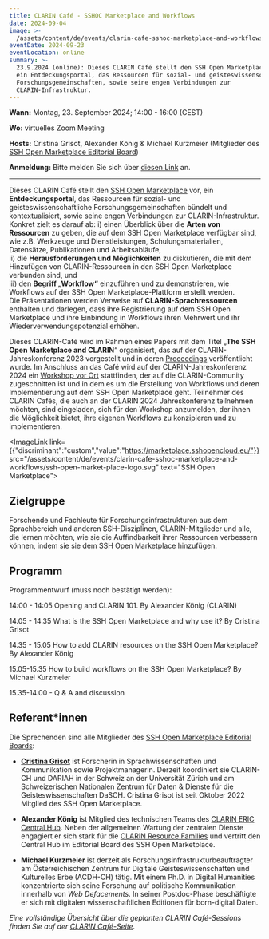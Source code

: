 ```yaml
---
title: CLARIN Café - SSHOC Marketplace and Workflows
date: 2024-09-04
image: >-
  /assets/content/de/events/clarin-cafe-sshoc-marketplace-and-workflows/image.png
eventDate: 2024-09-23
eventLocation: online
summary: >-
  23.9.2024 (online): Dieses CLARIN Café stellt den SSH Open Marketplace vor,
  ein Entdeckungsportal, das Ressourcen für sozial- und geisteswissenschaftliche
  Forschungsgemeinschaften, sowie seine engen Verbindungen zur
  CLARIN-Infrastruktur.
---
```

**Wann:** Montag, 23. September 2024; 14:00 - 16:00 (CEST)

**Wo:** virtuelles Zoom Meeting

**Hosts:** Cristina Grisot, Alexander König & Michael Kurzmeier (Mitglieder des [SSH Open Marketplace Editorial Board](https://www.dariah.eu/2022/11/14/whos-behind-the-ssh-open-marketplace-a-sneak-preview-of-the-new-members-in-the-ssh-open-marketplace-editorial-board/))

**Anmeldung:** Bitte melden Sie sich über [diesen Link](https://docs.google.com/forms/d/e/1FAIpQLSeFGorLtg5vqgbSKLGfkt2eRb_tGrDoaG_-0XbLyoERy8CPxw/viewform) an.

---

Dieses CLARIN Café stellt den [SSH Open Marketplace](https://marketplace.sshopencloud.eu/) vor, ein **Entdeckungsportal**, das Ressourcen für sozial- und geisteswissenschaftliche Forschungsgemeinschaften bündelt und kontextualisiert, sowie seine engen Verbindungen zur CLARIN-Infrastruktur.
Konkret zielt es darauf ab:
i) einen Überblick über die **Arten von Ressourcen** zu geben, die auf dem SSH Open Marketplace verfügbar sind, wie z.B. Werkzeuge und Dienstleistungen, Schulungsmaterialien, Datensätze, Publikationen und Arbeitsabläufe, \
ii) die **Herausforderungen und Möglichkeiten** zu diskutieren, die mit dem Hinzufügen von CLARIN-Ressourcen in den SSH Open Marketplace verbunden sind, und \
iii) den **Begriff „Workflow“** einzuführen und zu demonstrieren, wie Workflows auf der SSH Open Marketplace-Plattform erstellt werden. \
Die Präsentationen werden Verweise auf **CLARIN-Sprachressourcen** enthalten und darlegen, dass ihre Registrierung auf dem SSH Open Marketplace und ihre Einbindung in Workflows ihren Mehrwert und ihr Wiederverwendungspotenzial erhöhen.

Dieses CLARIN-Café wird im Rahmen eines Papers mit dem Titel „**The SSH Open Marketplace and CLARIN**“ organisiert, das auf der CLARIN-Jahreskonferenz 2023 vorgestellt und in deren [Proceedings](https://office.clarin.eu/v/CE-2023-2328_CLARIN2023_ConferenceProceedings.pdf) veröffentlicht wurde. Im Anschluss an das Café wird auf der CLARIN-Jahreskonferenz 2024 ein [Workshop vor Ort](https://www.clarin.eu/event/2024/creating-clarin-workflow-ssh-open-marketplace-clarin2024) stattfinden, der auf die CLARIN-Community zugeschnitten ist und in dem es um die Erstellung von Workflows und deren Implementierung auf dem SSH Open Marketplace geht. Teilnehmer des CLARIN Cafés, die auch an der CLARIN 2024 Jahreskonferenz teilnehmen möchten, sind eingeladen, sich für den Workshop anzumelden, der ihnen die Möglichkeit bietet, ihre eigenen Workflows zu konzipieren und zu implementieren.

<ImageLink link={{"discriminant":"custom","value":"https://marketplace.sshopencloud.eu/"}} src="/assets/content/de/events/clarin-cafe-sshoc-marketplace-and-workflows/ssh-open-market-place-logo.svg" text="SSH Open Marketplace">

</ImageLink>

## Zielgruppe

Forschende und Fachleute für Forschungsinfrastrukturen aus dem Sprachbereich und anderen SSH-Disziplinen, CLARIN-Mitglieder und alle, die lernen möchten, wie sie die Auffindbarkeit ihrer Ressourcen verbessern können, indem sie sie dem SSH Open Marketplace hinzufügen.

## Programm

Programmentwurf (muss noch bestätigt werden):

14:00 - 14:05 Opening and CLARIN 101. By Alexander König (CLARIN)

14.05 - 14.35 What is the SSH Open Marketplace and why use it? By Cristina Grisot

14.35 - 15.05 How to add CLARIN resources on the SSH Open Marketplace? By Alexander König

15.05-15.35 How to build workflows on the SSH Open Marketplace? By Michael Kurzmeier

15.35-14.00 - Q & A and discussion

## Referent\*innen

Die Sprechenden sind alle Mitglieder des [SSH Open Marketplace Editorial Boards](https://www.dariah.eu/2022/11/14/whos-behind-the-ssh-open-marketplace-a-sneak-preview-of-the-new-members-in-the-ssh-open-marketplace-editorial-board/):

* [**Cristina Grisot**](https://cristinagrisot.com/) ist Forscherin in Sprachwissenschaften und Kommunikation sowie Projektmanagerin. Derzeit koordiniert sie CLARIN-CH und DARIAH in der Schweiz an der Universität Zürich und am Schweizerischen Nationalen Zentrum für Daten & Dienste für die Geisteswissenschaften DaSCH. Cristina Grisot ist seit Oktober 2022 Mitglied des SSH Open Marketplace.


* **Alexander König** ist Mitglied des technischen Teams des [CLARIN ERIC Central Hub](https://www.clarin.eu/governance/clarin-office). Neben der allgemeinen Wartung der zentralen Dienste engagiert er sich stark für die [CLARIN Resource Families](https://www.clarin.eu/resource-families) und vertritt den Central Hub im Editorial Board des SSH Open Marketplace.


* **Michael Kurzmeier** ist derzeit als Forschungsinfrastrukturbeauftragter am Österreichischen Zentrum für Digitale Geisteswissenschaften und Kulturelles Erbe (ACDH-CH) tätig. Mit einem Ph.D. in Digital Humanities konzentrierte sich seine Forschung auf politische Kommunikation innerhalb von *Web Defacements*. In seiner Postdoc-Phase beschäftigte er sich mit digitalen wissenschaftlichen Editionen für born-digital Daten.

*Eine vollständige Übersicht über die geplanten CLARIN Café-Sessions finden Sie auf der [CLARIN Café-Seite](https://www.clarin.eu/content/clarin-cafe).*
